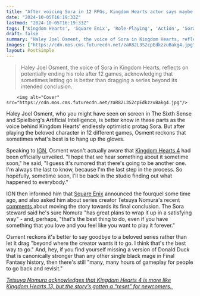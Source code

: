 ```yaml
---
title: "After voicing Sora in 12 RPGs, Kingdom Hearts actor says maybe 'the best thing to do' is let the long-running series end: 'Even if you have something that you love'"
date: "2024-10-05T16:19:33Z"
lastmod: "2024-10-05T16:19:33Z"
tags: ['Kingdom Hearts', 'Square Enix', 'Role-Playing', 'Action', 'Sora', 'Haley Joel Osment']
draft: false
summary: "Haley Joel Osment, the voice of Sora in Kingdom Hearts, reflects on potentially ending his role after 12 games, acknowledging that sometimes letting go is better than dragging a series beyond its intended conclusion."
images: ["https://cdn.mos.cms.futurecdn.net/zaR82L3S2cpEdkzzuBakg4.jpg"]
layout: PostSimple
---
```

> Haley Joel Osment, the voice of Sora in Kingdom Hearts, reflects on potentially ending his role after 12 games, acknowledging that sometimes letting go is better than dragging a series beyond its intended conclusion.


        <img alt="Cover" src="https://cdn.mos.cms.futurecdn.net/zaR82L3S2cpEdkzzuBakg4.jpg"/>
        
Haley Joel Osment, who you might have seen on screen in The Sixth Sense and Spielberg's Artificial Intelligence, is better know in these parts as the voice behind Kingdom Hearts' endlessly optimistic protag Sora. But after playing the beloved character in 12 different games, Osment reckons that sometimes what's best is to hang up the gloves. 

Speaking to [IGN](https://www.ign.com/articles/haley-joel-osment-reacts-to-potentially-saying-goodbye-to-sora-after-kingdom-hearts-4), Osment wasn't actually aware that [Kingdom Hearts 4](https://www.gamesradar.com/kingdom-hearts-4-guide/) had been officially unveiled. "I hope that we hear something about it sometime soon," he said, "I guess it's rumored that there's going to be another one. I'm always the last to know, because I'm the last step in the process. So hopefully, sometime soon, I'll be back in the studio finding out what happened to everybody."

IGN then informed him that [Square Enix](https://www.gamesradar.com/tag/square_enix/) announced the fourquel some time ago, and also asked him about series creator Tetsuya Nomura's recent [comments ](https://automaton-media.com/en/news/tetsuya-nomuras-writing-process-for-kingdom-hearts-might-explain-both-its-cohesion-and-convolution/)about moving the story towards its final conclusion. The Sora steward said he's sure Nomura "has great plans to wrap it up in a satisfying way" - and, perhaps, "that's the best thing to do, even if you have something that you love and you feel like you want to play it forever."

Osment reckons it's better to say goodbye to a beloved series rather than let it drag "beyond where the creator wants it to go. I think that's the best way to go." And, hey, if you find yourself missing a version of Donald Duck that is canonically stronger than any other single black mage in Final Fantasy history, then there's still "many, many hours of gameplay for people to go back and revisit."

[<em>Tetsuya Nomura acknowledges that Kingdom Hearts 4 is more like Kingdom Hearts 13, but the story’s gotten a “reset” for newcomers.</em> ](https://www.gamesradar.com/games/kingdom-hearts/tetsuya-nomura-acknowledges-that-kingdom-hearts-4-is-more-like-kingdom-hearts-13-but-the-storys-gotten-a-reset-to-keep-new-players-from-getting-confused/)
        